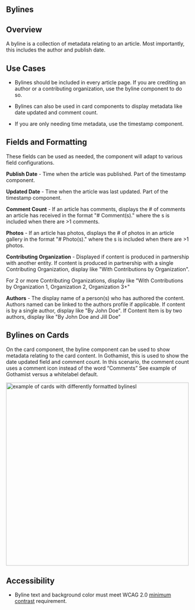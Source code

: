 
<Meta title="Components/Molecules/Byline" />


## Bylines

## Overview

A byline is a collection of metadata relating to an article. Most importantly, this includes the author and publish date.

## Use Cases

-   Bylines should be included in every article page. If you are crediting an author or a contributing organization, use the byline component to do so.
    
-   Bylines can also be used in card components to display metadata like date updated and comment count.
    
-   If you are only needing time metadata, use the timestamp component.
    

## Fields and Formatting

These fields can be used as needed, the component will adapt to various field configurations.

  

**Publish Date** - Time when the article was published. Part of the timestamp component.

  
**Updated Date** - Time when the article was last updated. Part of the timestamp component.

  

**Comment Count** - If an article has comments, displays the # of comments an article has received in the format "# Comment(s)." where the s is included when there are >1 comments.

  

**Photos** - If an article has photos, displays the # of photos in an article gallery in the format "# Photo(s)." where the s is included when there are >1 photos.

  

**Contributing Organization** - Displayed if content is produced in partnership with another entity. If content is produced in partnership with a single Contributing Organization, display like "With Contributions by Organization".

For 2 or more Contributing Organizations, display like "With Contributions by Organization 1, Organization 2, Organization 3+"

  

**Authors** - The display name of a person(s) who has authored the content. Authors named can be linked to the authors profile if applicable. If content is by a single  author, display like "By John Doe". If Content Item is by two  authors, display like "By John Doe and Jill Doe"

## Bylines on Cards

On the card component, the byline component can be used to show metadata relating to the card content. In Gothamist, this is used to show the date updated field and comment count. In this scenario, the comment count uses a comment icon instead of the word “Comments” See example of Gothamist versus a whitelabel default.

<img alt="example of cards with differently formatted bylinesl" src="./images/Molecules-Bylines-Cards.png" width="500" />


## Accessibility
    
* Byline text and background color must meet WCAG 2.0 [minimum contrast](https://www.w3.org/WAI/WCAG21/Understanding/contrast-minimum.html) requirement.
